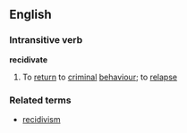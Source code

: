 ==English==
===Intransitive verb===

'''recidivate'''

#To [[return]] to [[criminal]] [[behaviour]]; to [[relapse]]
<!-- nothing to do with being punished in the meantime -->

===Related terms===
*[[recidivism]]